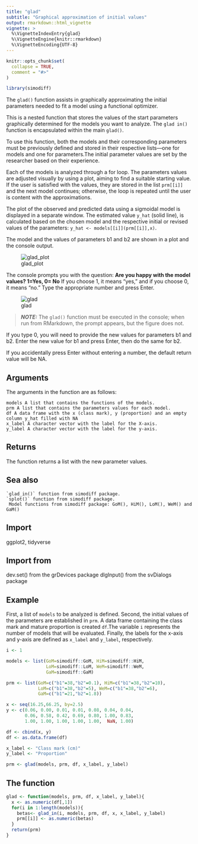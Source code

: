 ```yaml
---
title: "glad"
subtitle: "Graphical approximation of initial values"
output: rmarkdown::html_vignette
vignette: >
  %\VignetteIndexEntry{glad}
  %\VignetteEngine{knitr::rmarkdown}
  %\VignetteEncoding{UTF-8}
---
```


```r
knitr::opts_chunk$set(
  collapse = TRUE,
  comment = "#>"
)
```

```r
library(simodiff)
```

The `glad()` function assists in graphically approximating the initial parameters
needed to fit a model using a functional optimizer.

This is a nested function that stores the values of the start parameters graphically
determined for the models you want to analyze. The `glad in()` function is
encapsulated within the main `glad()`.

To use this function, both the models and their corresponding parameters must be
previously defined and stored in their respective lists—one for models and one for
parameters.The initial parameter values are set by the researcher based on their experience.

Each of the models is analyzed through a for loop. The parameters values are 
adjusted visually by using a plot, aiming to find a suitable starting value. If 
the user is satisfied with the values, they are stored in the list `prm[[i]]` 
and the next model continues; otherwise, the loop is repeated until the user is
content with the approximations.

The plot of the observed and predicted data using a sigmoidal model is
displayed in a separate window. The estimated value `y_hat` (solid line),
is calculated based on the chosen model and the respective initial or revised
values of the parameters: `y_hat <- models[[i]](prm[[i]],x)`.

The model and the values of parameters b1 and b2 are shown in a plot and the 
console output.

![glad_plot](https://github.com/Macrurido/simodiff/blob/master/man/figures/glad_plot.png)

The console prompts you with the question: **Are you happy with the model values? 1=Yes, 0= No**
If you choose 1, it means "yes," and if you choose 0, it means "no."
Type the appropriate number and press Enter.


![glad](https://github.com/Macrurido/simodiff/blob/master/man/figures/glad.png)


> **_NOTE:_** The `glad()` function must be executed in the console; when run from
RMarkdown, the prompt appears, but the figure does not.

If you type 0, you will need to provide the new values for parameters b1 and b2.
Enter the new value for b1 and press Enter, then do the same for b2.

If you accidentally press Enter without entering a number, the default return
value will be NA.

## Arguments

The arguments in the function are as follows:

    models A list that contains the functions of the models.
    prm A list that contains the parameters values for each model.
    df A data frame with the x (class mark), y (proportion) and an empty column y_hat filled with NA
    x_label A character vector with the label for the X-axis.
    y_label A character vector with the label for the y-axis.
    
## Returns

The function returns a list with the new parameter values.
    
## Sea also

    `glad_in()` function from simodiff package.
    `splot()` function from simodiff package.
     Model functions from simodiff package: GoM(), HiM(), LoM(), WeM() and GaM()

## Import
  ggplot2, tidyverse
  
## Import from
  dev.set() from the grDevices package
  dlgInput() from the svDialogs package    
    
## Example

First, a list of `models` to be analyzed is defined. Second, the initial values of
the parameters are established in `prm`. A data frame containing the class mark and
mature proportion is created `df`.The variable `i` represents the number of models
that will be evaluated. Finally, the labels for the x-axis and y-axis are defined
as `x_label` and `y_label`, respectively.

```r
i <- 1

models <- list(GoM=simodiff::GoM, HiM=simodiff::HiM, 
               LoM=simodiff::LoM, WeM=simodiff::WeM,
               GaM=simodiff::GaM)

prm <- list(GoM=c("b1"=38,"b2"=0.1), HiM=c("b1"=38,"b2"=10),
            LoM=c("b1"=38,"b2"=5), WeM=c("b1"=38,"b2"=6),
            GaM=c("b1"=21,"b2"=1.8))

x <- seq(16.25,66.25, by=2.5)
y <- c(0.06, 0.00, 0.01, 0.01, 0.08, 0.04, 0.04,
       0.06, 0.58, 0.42, 0.69, 0.80, 1.00, 0.83,
       1.00, 1.00, 1.00, 1.00, 1.00,  NaN, 1.00)

df <- cbind(x, y)
df <- as.data.frame(df)

x_label <- "Class mark (cm)"
y_label <- "Proportion"

prm <- glad(models, prm, df, x_label, y_label)
```

## The function

```r
glad <- function(models, prm, df, x_label, y_label){
  x <- as.numeric(df[,1])
  for(i in 1:length(models)){
    betas<- glad_in(i, models, prm, df, x, x_label, y_label)
    prm[[i]] <- as.numeric(betas)
  }
  return(prm)
}
```


